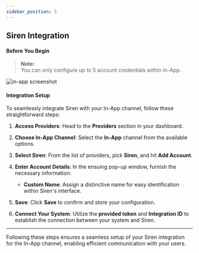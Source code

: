 ```yaml
---
sidebar_position: 3
---
```


## Siren Integration

#### Before You Begin

> **Note:**  
> You can only configure up to 5 account credentials within In-App.

![in-app screenshot](../../Images/Providers/Integrations/InApp/siren.png)


#### Integration Setup

To seamlessly integrate Siren with your In-App channel, follow these straightforward steps:

1. **Access Providers**: Head to the **Providers** section in your dashboard.

2. **Choose In-App Channel**: Select the **In-App** channel from the available options.

3. **Select Siren**: From the list of providers, pick **Siren**, and hit **Add Account**.

4. **Enter Account Details**: In the ensuing pop-up window, furnish the necessary information:
   - **Custom Name**: Assign a distinctive name for easy identification within Siren's interface.

5. **Save**: Click **Save** to confirm and store your configuration.

6. **Connect Your System**: Utilize the **provided token** and **Integration ID** to establish the connection between your system and Siren.

---

Following these steps ensures a seamless setup of your Siren integration for the In-App channel, enabling efficient communication with your users.
